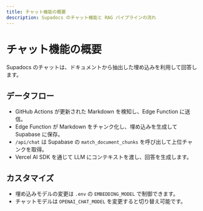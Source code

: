 ```yaml
---
title: チャット機能の概要
description: Supadocs のチャット機能と RAG パイプラインの流れ
---
```


# チャット機能の概要

Supadocs のチャットは、ドキュメントから抽出した埋め込みを利用して回答します。

## データフロー

- GitHub Actions が更新された Markdown を検知し、Edge Function に送信。
- Edge Function が Markdown をチャンク化し、埋め込みを生成して Supabase に保存。
- `/api/chat` は Supabase の `match_document_chunks` を呼び出して上位チャンクを取得。
- Vercel AI SDK を通じて LLM にコンテキストを渡し、回答を生成します。

## カスタマイズ

- 埋め込みモデルの変更は `.env` の `EMBEDDING_MODEL` で制御できます。
- チャットモデルは `OPENAI_CHAT_MODEL` を変更すると切り替え可能です。
